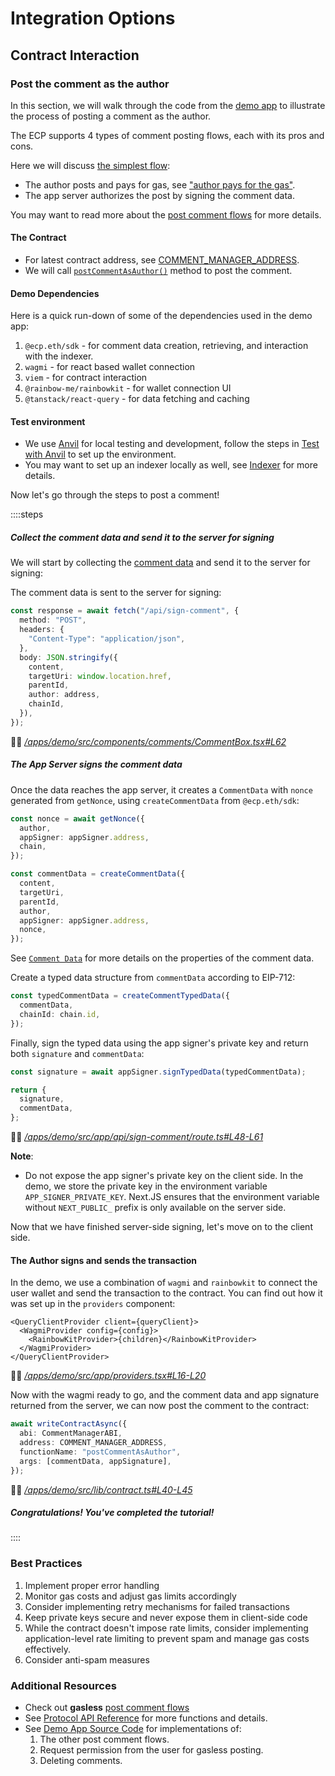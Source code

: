 # Integration Options

## Contract Interaction

### Post the comment as the author

In this section, we will walk through the code from the [demo app](https://github.com/ecp-eth/comments-monorepo/tree/main/apps/demo) to illustrate the process of posting a comment as the author.

The ECP supports 4 types of comment posting flows, each with its pros and cons.

Here we will discuss [the simplest flow](/post-comment-flows#1-author-pays-gas):

- The author posts and pays for gas, see ["author pays for the gas"](/post-comment-flows#1-author-pays-gas).
- The app server authorizes the post by signing the comment data.

You may want to read more about the [post comment flows](/post-comment-flows) for more details.

#### The Contract

- For latest contract address, see [COMMENT_MANAGER_ADDRESS](/sdk-reference/defaultExports/variables/COMMENT_MANAGER_ADDRESS).
- We will call [`postCommentAsAuthor()`](/protocol-reference/CommentManager#postcommentasauthorstruct-commentscommentdata-commentdata-bytes-appsignature-external) method to post the comment.

#### Demo Dependencies

Here is a quick run-down of some of the dependencies used in the demo app:

1. `@ecp.eth/sdk` - for comment data creation, retrieving, and interaction with the indexer.
1. `wagmi` - for react based wallet connection
1. `viem` - for contract interaction
1. `@rainbow-me/rainbowkit` - for wallet connection UI
1. `@tanstack/react-query` - for data fetching and caching

#### Test environment

- We use [Anvil](https://book.getfoundry.sh/anvil/) for local testing and development, follow the steps in [Test with Anvil](/test-with-anvil) to set up the environment.
- You may want to set up an indexer locally as well, see [Indexer](/indexer-reference/) for more details.

Now let's go through the steps to post a comment!

::::steps

##### Collect the comment data and send it to the server for signing

We will start by collecting the [comment data](/comment-data-props) and send it to the server for signing:

The comment data is sent to the server for signing:

```typescript
const response = await fetch("/api/sign-comment", {
  method: "POST",
  headers: {
    "Content-Type": "application/json",
  },
  body: JSON.stringify({
    content,
    targetUri: window.location.href,
    parentId,
    author: address,
    chainId,
  }),
});
```

🧑‍💻 _[/apps/demo/src/components/comments/CommentBox.tsx#L62](https://github.com/ecp-eth/comments-monorepo/blob/094bcde2bca079bd7451c6571f26c5687b2ad128/apps/demo/src/components/comments/CommentBox.tsx#L62)_

##### The App Server signs the comment data

Once the data reaches the app server, it creates a `CommentData` with `nonce` generated from `getNonce`, using `createCommentData` from `@ecp.eth/sdk`:

```typescript
const nonce = await getNonce({
  author,
  appSigner: appSigner.address,
  chain,
});

const commentData = createCommentData({
  content,
  targetUri,
  parentId,
  author,
  appSigner: appSigner.address,
  nonce,
});
```

See [`Comment Data`](/comment-data-props) for more details on the properties of the comment data.

Create a typed data structure from `commentData` according to EIP-712:

```typescript
const typedCommentData = createCommentTypedData({
  commentData,
  chainId: chain.id,
});
```

Finally, sign the typed data using the app signer's private key and return both `signature` and `commentData`:

```typescript
const signature = await appSigner.signTypedData(typedCommentData);

return {
  signature,
  commentData,
};
```

🧑‍💻 _[/apps/demo/src/app/api/sign-comment/route.ts#L48-L61](https://github.com/ecp-eth/comments-monorepo/blob/094bcde2bca079bd7451c6571f26c5687b2ad128/apps/demo/src/app/api/sign-comment/route.ts#L48-L61)_

**Note**:

- Do not expose the app signer's private key on the client side.
  In the demo, we store the private key in the environment variable `APP_SIGNER_PRIVATE_KEY`.
  Next.JS ensures that the environment variable without `NEXT_PUBLIC_` prefix is only available on the server side.

Now that we have finished server-side signing, let's move on to the client side.

#### The Author signs and sends the transaction

In the demo, we use a combination of `wagmi` and `rainbowkit` to connect the user wallet and send the transaction to the contract.
You can find out how it was set up in the `providers` component:

```tsx
<QueryClientProvider client={queryClient}>
  <WagmiProvider config={config}>
    <RainbowKitProvider>{children}</RainbowKitProvider>
  </WagmiProvider>
</QueryClientProvider>
```

🧑‍💻 _[/apps/demo/src/app/providers.tsx#L16-L20](https://github.com/ecp-eth/comments-monorepo/blob/094bcde2bca079bd7451c6571f26c5687b2ad128/apps/demo/src/app/providers.tsx#L16-L20)_

Now with the wagmi ready to go, and the comment data and app signature returned from the server, we can now post the comment to the contract:

```typescript
await writeContractAsync({
  abi: CommentManagerABI,
  address: COMMENT_MANAGER_ADDRESS,
  functionName: "postCommentAsAuthor",
  args: [commentData, appSignature],
});
```

🧑‍💻 _[/apps/demo/src/lib/contract.ts#L40-L45](https://github.com/ecp-eth/comments-monorepo/blob/094bcde2bca079bd7451c6571f26c5687b2ad128/apps/demo/src/lib/contract.ts#L40-L45)_

##### Congratulations! You've completed the tutorial!

::::

### Best Practices

1. Implement proper error handling
1. Monitor gas costs and adjust gas limits accordingly
1. Consider implementing retry mechanisms for failed transactions
1. Keep private keys secure and never expose them in client-side code
1. While the contract doesn't impose rate limits, consider implementing application-level rate limiting to prevent spam and manage gas costs effectively.
1. Consider anti-spam measures

### Additional Resources

- Check out **gasless** [post comment flows](/post-comment-flows)
- See [Protocol API Reference](/protocol-reference/CommentManager) for more functions and details.
- See [Demo App Source Code](https://github.com/ecp-eth/comments-monorepo/tree/main/apps/demo) for implementations of:
  1. The other post comment flows.
  2. Request permission from the user for gasless posting.
  3. Deleting comments.
